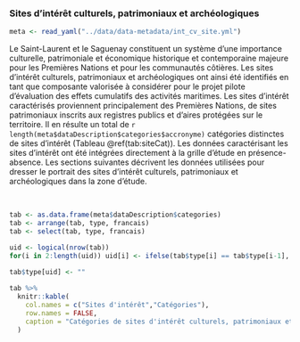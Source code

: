 ### Sites d’intérêt culturels, patrimoniaux et archéologiques

```r
meta <- read_yaml("../data/data-metadata/int_cv_site.yml")
```

Le Saint-Laurent et le Saguenay constituent un système d'une importance culturelle, patrimoniale et économique historique et contemporaine majeure pour les Premières Nations et pour les communautés côtières. Les sites d'intérêt culturels, patrimoniaux et archéologiques ont ainsi été identifiés en tant que composante valorisée à considérer pour le projet pilote d'évaluation des effets cumulatifs des activités maritimes. Les sites d'intérêt caractérisés proviennent principalement des Premières Nations, de sites patrimoniaux inscrits aux registres publics et d'aires protégées sur le territoire. Il en résulte un total de `r length(meta$dataDescription$categories$accronyme)` catégories distinctes de sites d'intérêt (Tableau \@ref(tab:siteCat)). Les données caractérisant les sites d'intérêt ont été intégrées directement à la grille d'étude en présence-absence. Les sections suivantes décrivent les données utilisées pour dresser le portrait des sites d'intérêt culturels, patrimoniaux et archéologiques dans la zone d'étude.

<br/>

```r
tab <- as.data.frame(meta$dataDescription$categories)
tab <- arrange(tab, type, francais)
tab <- select(tab, type, francais)

uid <- logical(nrow(tab)) 
for(i in 2:length(uid)) uid[i] <- ifelse(tab$type[i] == tab$type[i-1], TRUE, FALSE)

tab$type[uid] <- ""  
  
tab %>%
  knitr::kable(
    col.names = c("Sites d'intérêt","Catégories"),
    row.names = FALSE,
    caption = "Catégories de sites d'intérêt culturels, patrimoniaux et archéologiques identifiés pour le Saint-Laurent et le Saguenay."
  )
```

<br/>
